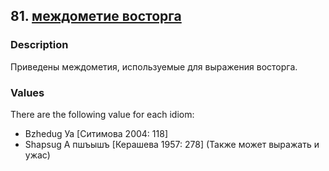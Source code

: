 ## 81. <a href =  'https://agricolamz.github.io/The_Circassian_Isoglosses_Database/81.html'>междометие восторга</a>
### Description

Приведены междометия, используемые для выражения восторга.

### Values
There are the following value for each idiom:

* Bzhedug  Уа [Ситимова 2004: 118] 
* Shapsug  А пшъышъ [Керашева 1957: 278] (Также может выражать и ужас)

